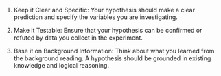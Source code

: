 1. Keep it Clear and Specific: Your hypothesis should make a clear prediction and specify the variables you are investigating.

2. Make it Testable: Ensure that your hypothesis can be confirmed or refuted by data you collect in the experiment.

3. Base it on Background Information: Think about what you learned from the background reading. A hypothesis should be grounded in existing knowledge and logical reasoning.
